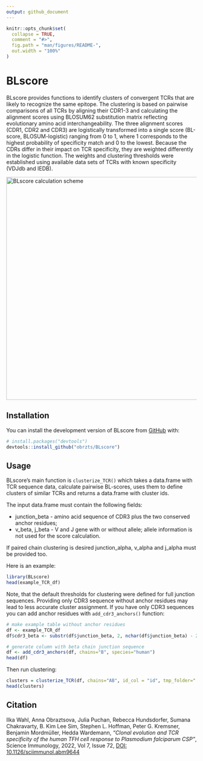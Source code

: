 ```yaml
---
output: github_document
---
```


<!-- README.md is generated from README.Rmd. Please edit that file -->

```r
knitr::opts_chunk$set(
  collapse = TRUE,
  comment = "#>",
  fig.path = "man/figures/README-",
  out.width = "100%"
)
```

# BLscore

<!-- badges: start -->
<!-- badges: end -->

BLscore provides functions to identify clusters of convergent TCRs 
that are likely to recognize the same epitope. The clustering is based on
pairwise comparisons of all TCRs by aligning their CDR1-3 and calculating 
the alignment scores using BLOSUM62 substitution matrix reflecting evolutionary 
amino acid interchangeability. The three alignment scores (CDR1, CDR2 and CDR3) 
are logistically transformed into a single score (BL-score, BLOSUM-logistic) 
ranging from 0 to 1, where 1 corresponds to the highest probability of specificity 
match and 0 to the lowest. Because the CDRs differ in their impact on TCR
specificity, they are weighted differently in the logistic function. 
The weights and clustering thresholds were established using available data 
sets of TCRs with known specificity (VDJdb and IEDB).

<img src="clustering_scheme.png" alt="BLscore calculation scheme"  width="1000" height="589">

## Installation

You can install the development version of BLscore from [GitHub](https://github.com/) with:

``` r
# install.packages("devtools")
devtools::install_github("obrzts/BLscore")
```

## Usage

BLscore's main function is `clusterize_TCR()` which takes a data.frame with TCR 
sequence data, calculate pairwise BL-scores, uses them to define clusters of
similar TCRs and returns a data.frame with cluster ids.

The input data.frame must contain the following fields:

* junction_beta - amino acid sequence of CDR3 plus the two conserved anchor
residues;
* v_beta, j_beta - V and J gene with or without allele; allele information is 
not used for the score calculation.

If paired chain clustering is desired junction_alpha, v_alpha and j_alpha must 
be provided too.

Here is an example:

```r
library(BLscore)
head(example_TCR_df)
```

Note, that the default thresholds for clustering were defined for full junction
sequences. Providing only CDR3 sequence without anchor residues may lead to less
accurate cluster assignment. If you have only CDR3 sequences you can add anchor 
residues with `add_cdr3_anchors()` function:

```r
# make example table without anchor residues
df <- example_TCR_df
df$cdr3_beta <- substr(df$junction_beta, 2, nchar(df$junction_beta) - 2)

# generate column with beta chain junction sequence
df <- add_cdr3_anchors(df, chains="B", species="human")
head(df)
```

Then run clustering: 

```r
clusters = clusterize_TCR(df, chains="AB", id_col = "id", tmp_folder=".", ncores=4)
head(clusters)
```

## Citation

Ilka Wahl, Anna Obraztsova, Julia Puchan, Rebecca Hundsdorfer, Sumana Chakravarty, B. Kim Lee Sim, Stephen L. Hoffman, Peter G. Kremsner,  Benjamin Mordmüller, Hedda Wardemann, *"Clonal evolution and TCR specificity of the human TFH cell response to Plasmodium falciparum CSP"*, Science Immunology, 2022, Vol 7, Issue 72, [DOI: 10.1126/sciimmunol.abm9644](https://doi.org/10.1126/sciimmunol.abm9644)
